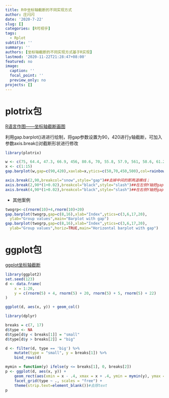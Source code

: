 ```yaml
---
title: R中坐标轴截断的不同实现方式
author: 庄闪闪
date: '2020-7-22'
slug: []
categories: [R可视乎]
tags:
  - Rplot
subtitle: ''
summary: ''
authors: [坐标轴截断的不同实现方式基于R实现]
lastmod: '2020-11-22T21:28:47+08:00'
featured: no
image:
  caption: ''
  focal_point: ''
  preview_only: no
projects: []
---
```


# plotrix包

[R语言作图——坐标轴截断画图](http://blog.sina.com.cn/s/blog_6a4ee1ad0102x5at.html)

利用gap.barplot()进进行绘制，将gap参数设置为90，420进行y轴截断，可加入参数axis.break()对截断形状进行修改
```r
library(plotrix)

w <- c(75, 64.4, 47.3, 66.9, 456, 80.6, 70, 55.8, 57.9, 561, 58.6, 61.2, 50.3, 54.6, 57.8)
x <- c(1:15)
gap.barplot(w,gap=c(90,420),xaxlab=x,ytics=c(50,70,450,500),col=rainbow(15),xlab ="mumbers", ylab = "height", main="test image")

axis.break(2,90,breakcol="snow",style="gap")##去掉中间的那两道横线；
axis.break(2,90*(1+0.02),breakcol="black",style="slash")##在左侧Y轴把gap位置换成slash；
axis.break(4,90*(1+0.02),breakcol="black",style="slash")##在右侧Y轴把gap位置换成slash；

```

- 其他案例

```r
twogrp<-c(rnorm(10)+4,rnorm(10)+20)
gap.barplot(twogrp,gap=c(8,16),xlab="Index",ytics=c(3,6,17,20),
  ylab="Group values",main="Barplot with gap")
gap.barplot(twogrp,gap=c(8,16),xlab="Index",ytics=c(3,6,17,20),
  ylab="Group values",horiz=TRUE,main="Horizontal barplot with gap")

```


# ggplot包

[ggplot坐标轴截断](https://www.jianshu.com/p/0e4fa8849479)

```r
library(ggplot2)
set.seed(123)
d <- data.frame(
    x = 1:20, 
    y = c(rnorm(5) + 4, rnorm(5) + 20, rnorm(5) + 5, rnorm(5) + 22)
)

ggplot(d, aes(x, y)) + geom_col()

library(dplyr)

breaks = c(7, 17)
d$type <- NA
d$type[d$y < breaks[1]] = "small"
d$type[d$y > breaks[2]] = "big"

d <- filter(d, type == 'big') %>% 
    mutate(type = "small", y = breaks[1]) %>% 
    bind_rows(d)

mymin = function(y) ifelse(y <= breaks[1], 0, breaks[2])               
p <- ggplot(d, aes(x, y)) + 
    geom_rect(aes(xmin = x - .4, xmax = x + .4, ymin = mymin(y), ymax = y)) +
    facet_grid(type ~ ., scales = "free") + 
    theme(strip.text=element_blank())#去除text
p

```









